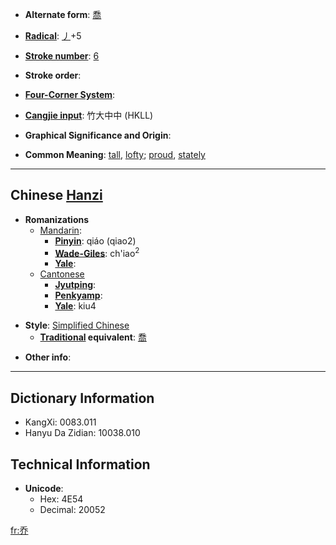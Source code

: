 * '''Alternate form''': [[喬]]

* '''[[Wiktionary:Chinese radical index| Radical]]''': [[Wiktionary:Chinese radical index 丿|丿]]+5

* '''[[Wiktionary:Chinese total strokes index|Stroke number]]''': [[Wiktionary:Chinese total strokes index 6|6]]

* '''Stroke order''': 

* '''[[Wiktionary:Chinese four corner index|Four-Corner System]]''': 

* '''[[Wiktionary:Chinese Cangjie index|Cangjie input]]''': 竹大中中 (HKLL)

* '''Graphical Significance and Origin''': 

* '''Common Meaning''': [[tall]], [[lofty]]; [[proud]], [[stately]]

----

== Chinese [[Hanzi]] ==

* '''Romanizations'''
** [[Mandarin]]:
*** '''[[Pinyin]]''': qiáo (qiao2)
*** '''[[Wade-Giles]]''': ch'iao<sup>2</sup>
*** '''[[Yale]]''': 
**[[Cantonese]]
***'''[[Jyutping]]''':
***'''[[Penkyamp]]''': 
***'''[[Yale]]''': kiu4

* '''Style''': [[Simplified Chinese]] 
** '''[[Traditional Chinese|Traditional]] equivalent''': [[喬]]

* '''Other info''': 

----

== Dictionary Information ==

* KangXi: 0083.011
* Hanyu Da Zidian: 10038.010

== Technical Information ==

* '''Unicode''':
** Hex: 4E54
** Decimal: 20052

[[fr:乔]]